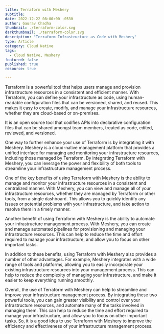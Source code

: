 ```yaml
---
title: Terraform with Meshery
subtitle:
date: 2022-12-22 08:00:00 -0530
author: Gaurav Chadha
thumbnail: ./terraform-color.svg
darkthumbnail: ./terraform-color.svg
description: "Terraform Infrastructure as Code with Meshery"
type: Article
category: Cloud Native
tags:
  - Cloud Native, Meshery
featured: false
published: true
resource: true

---
```


<ResourceWrapper>
<p>
    Terraform is a powerful tool that helps users manage and provision infrastructure resources in a consistent and efficient manner. With Terraform, you can define your infrastructure as code, using human-readable configuration files that can be versioned, shared, and reused. This makes it easy to create, modify, and manage your infrastructure resources, whether they are cloud-based or on-premises.
</p>
<div class="intro">
  <p>
     It is an open source tool that codifies APIs into declarative configuration files that can be shared amongst team members, treated as code, edited, reviewed, and versioned.
  </p>
</div>

<p>
    One way to further enhance your use of Terraform is by integrating it with Meshery. Meshery is a cloud-native management platform that provides a unified interface for managing and monitoring your infrastructure resources, including those managed by Terraform. By integrating Terraform with Meshery, you can leverage the power and flexibility of both tools to streamline your infrastructure management process.
</p>

<p>
    One of the key benefits of using Terraform with Meshery is the ability to manage and monitor your infrastructure resources in a consistent and centralized manner. With Meshery, you can view and manage all of your infrastructure resources, whether they are managed by Terraform or other tools, from a single dashboard. This allows you to quickly identify any issues or potential problems with your infrastructure, and take action to resolve them in a timely manner.
</p>

<p>
    Another benefit of using Terraform with Meshery is the ability to automate your infrastructure management process. With Meshery, you can create and manage automated pipelines for provisioning and managing your infrastructure resources. This can help to reduce the time and effort required to manage your infrastructure, and allow you to focus on other important tasks.
</p>

<p>
   In addition to these benefits, using Terraform with Meshery also provides a number of other advantages. For example, Meshery integrates with a wide range of tools and platforms, allowing you to easily incorporate your existing infrastructure resources into your management process. This can help to reduce the complexity of managing your infrastructure, and make it easier to keep everything running smoothly.
</p>

<p>
Overall, the use of Terraform with Meshery can help to streamline and improve your infrastructure management process. By integrating these two powerful tools, you can gain greater visibility and control over your infrastructure resources, and automate many of the tasks involved in managing them. This can help to reduce the time and effort required to manage your infrastructure, and allow you to focus on other important tasks. So, it is a good idea to use Terraform with Meshery to improve the efficiency and effectiveness of your infrastructure management process.
</p>

</ResourceWrapper>
